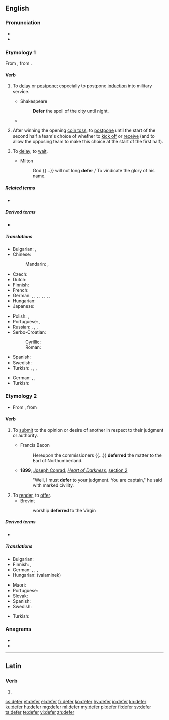 ==English==

===Pronunciation===
* {{IPA|/dɪˈfɜː(ɹ)/|lang=en}}
* {{rhymes|ɜː(r)|lang=en}}

===Etymology 1===
{{PIE root|en|bʰer}}
From {{etyl|fro|en}} {{m|fro|differer}}, from {{etyl|la|en}} {{m|la|differro|differre}}.

====Verb====
{{en-verb|deferr}}

# {{label|en|transitive}} To [[delay]] or [[postpone]]; especially to postpone [[induction]] into military service.
#* Shakespeare
#*: '''Defer''' the spoil of the city until night.
#* {{quote-book
|year=1818
|author=Mary Shelley
|title=Frankenstein
|chapter=3
|url=http://ebooks.adelaide.edu.au/s/shelley/mary/s53f/chapter3.html
|passage=My departure for Ingolstadt, which had been '''deferred''' by these events, was now again determined upon.}}
# {{label|en|American football}} After winning the opening [[coin toss]], to [[postpone]] until the start of the second half a team's choice of whether to [[kick off]] or [[receive]] (and to allow the opposing team to make this choice at the start of the first half).
# {{label|en|intransitive}} To [[delay]], to [[wait]].
#* Milton
#*: God {{...}} will not long '''defer''' / To vindicate the glory of his name.

=====Related terms=====
* {{l|en|differ}}

=====Derived terms=====
* {{l|en|deferral}}

=====Translations=====
{{trans-top|(transitive) to delay}}
* Bulgarian: {{t+|bg|отлагам}}, {{t+|bg|отсрочвам}}
* Chinese:
*: Mandarin: {{t+|cmn|延緩|sc=Hani}}, {{t+|cmn|延缓|tr=yánhuǎn|sc=Hani}}
* Czech: {{t|cs|odkládat}}
* Dutch: {{t+|nl|uitstellen}}
* Finnish: {{t+|fi|lykätä}}
* French: {{t+|fr|différer}}
* German: {{t+|de|aufschieben}}, {{t+|de|aufheben}}, {{t|de|verzögern}}, {{t+|de|vertagen}}, {{t+|de|verschieben}}, {{t|de|zurückstellen}}, {{t|de|hinausschieben}}, {{t+|de|stunden}}, {{t+|de|aussetzen}}
* Hungarian: {{t+|hu|elhalaszt}}
* Japanese: {{t+|ja|延期|tr=えんきする, enki suru|alt=延期する|sc=Jpan}}
{{trans-mid}}
* Polish: {{t+|pl|odraczać}}, {{t+|pl|odroczyć}}
* Portuguese: {{t+|pt|adiar}}, {{t|pt|pospor}}
* Russian: {{t+|ru|откла́дывать|impf}}, {{t+|ru|отложи́ть|pf}}, {{t+|ru|отсро́чивать|impf}}, {{t+|ru|отсро́чить|pf}}
* Serbo-Croatian:
*: Cyrillic: {{t|sh|одгодити}}
*: Roman: {{t+|sh|odgoditi}}
* Spanish: {{t+|es|diferir}}
* Swedish: {{t+|sv|skjuta upp}}
* Turkish: {{t+|tr|geciktirmek}}, {{t+|tr|tehir etmek}}, {{t+|tr|bekletmek}}, {{t+|tr|yubatmak}}
{{trans-bottom}}

{{trans-top|(intransitive) to delay}}
{{trans-mid}}
* German: {{t+|de|abwarten}}, {{t|de|zuwarten}}, {{t+|de|zögern}}
* Turkish: {{t+|tr|gecikmek}}
{{trans-bottom}}

===Etymology 2===
* From {{etyl|frm|en}} {{m|frm|déférer|deferer}}, from {{etyl|la|en}} {{m|la|deferro|deferre}}

====Verb====
{{en-verb|deferr}}

# {{label|en|legal}} To [[submit]] to the opinion or desire of another in respect to their judgment or authority.
#* Francis Bacon
#*: Hereupon the commissioners {{...}} '''deferred''' the matter to the Earl of Northumberland.
#* '''1899''', [[w:Joseph Conrad|Joseph Conrad]], ''[[s:Heart of Darkness|Heart of Darkness]]'', [[s: Heart of Darkness/Section II|section 2]]
#*: "Well, I must '''defer''' to your judgment. You are captain," he said with marked civility.
# To [[render]], to [[offer]].
#* Brevint
#*: worship '''deferred''' to the Virgin

=====Derived terms=====
* {{l|en|deference}}

=====Translations=====
{{trans-top|to submit to the opinion or desire of another}}
* Bulgarian: {{t+|bg|отстъпвам}}
* Finnish: {{t+|fi|mukautua}}, {{t+|fi|alistua}}
* German: {{t|de|sich fügen}}, {{t+|de|nachgeben}}, {{t|de|sich beugen}}, {{t|de|sich einlassen auf}}
* Hungarian: {{t+|hu|enged}} (valaminek)
{{trans-mid}}
* Maori: {{t|mi|whakamiramira}}
* Portuguese: {{t+|pt|deferir}}
* Slovak: {{t|sk|podvoliť sa}}
* Spanish: {{t+|es|deferir}}
* Swedish: {{t|sv|hänskjuta}}
{{trans-bottom}}

{{checktrans-top}}
{{trans-mid}}
* Turkish: {{t-check|tr|ertelemek}}
{{trans-bottom}}

===Anagrams===
* {{l|en|freed}}
* {{l|en|refed}}

----

==Latin==

===Verb===
{{la-verb-form|dēfer}}

# {{inflection of|dēferō||2|s|pres|actv|impr|lang=la}}

[[cs:defer]]
[[et:defer]]
[[el:defer]]
[[fr:defer]]
[[ko:defer]]
[[hy:defer]]
[[io:defer]]
[[kn:defer]]
[[ku:defer]]
[[hu:defer]]
[[mg:defer]]
[[ml:defer]]
[[my:defer]]
[[pl:defer]]
[[fi:defer]]
[[sv:defer]]
[[ta:defer]]
[[te:defer]]
[[vi:defer]]
[[zh:defer]]